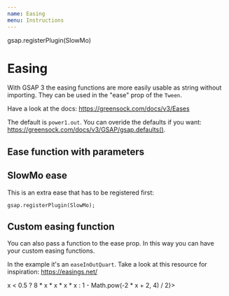 ```yaml
---
name: Easing
menu: Instructions
---
```



gsap.registerPlugin(SlowMo)

# Easing

With GSAP 3 the easing functions are more easily usable as string without importing. They can be used in the "ease" prop of the `Tween`.

Have a look at the docs: https://greensock.com/docs/v3/Eases

The default is `power1.out`. You can overide the defaults if you want: https://greensock.com/docs/v3/GSAP/gsap.defaults().


## Ease function with parameters

<Playground>
  <Controls playState={PlayState.stop}>
    <Tween to={{ x: '200px' }} duration={2} ease="elastic.out(0.9, 0.1)">
      <div style={{ width: '100px', height: '100px', background: '#ccc' }} />
    </Tween>
  </Controls>
</Playground>

## SlowMo ease

This is an extra ease that has to be registered first:


    gsap.registerPlugin(SlowMo);

<Playground>
  <Controls playState={PlayState.stop}>
    <Tween to={{ x: '200px' }} duration={2} ease="slow(0.5, 0.8)">
      <div style={{ width: '100px', height: '100px', background: '#ccc' }} />
    </Tween>
  </Controls>
</Playground>

## Custom easing function

You can also pass a function to the ease prop. In this way you can have your custom easing functions.

In the example it's an `easeInOutQuart`. Take a look at this resource for inspiration: https://easings.net/

<Playground>
  <Controls playState={PlayState.stop}>
    <Tween to={{ x: '200px' }} duration={2} ease={(x) => x < 0.5 ? 8 * x * x * x * x : 1 - Math.pow(-2 * x + 2, 4) / 2}>
      <div style={{ width: '100px', height: '100px', background: '#ccc' }} />
    </Tween>
  </Controls>
</Playground>
